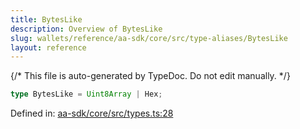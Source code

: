 ```yaml
---
title: BytesLike
description: Overview of BytesLike
slug: wallets/reference/aa-sdk/core/src/type-aliases/BytesLike
layout: reference
---
```


{/* This file is auto-generated by TypeDoc. Do not edit manually. */}

```ts
type BytesLike = Uint8Array | Hex;
```

Defined in: [aa-sdk/core/src/types.ts:28](https://github.com/alchemyplatform/aa-sdk/blob/08ef11b1fc98663df6a97fa93722c7f14b33f1cc/aa-sdk/core/src/types.ts#L28)
